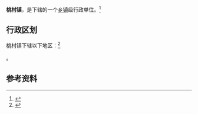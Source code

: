 {{中国乡级行政区|37/06/86/104/000}}

'''桃村镇'''，是{{PRC admin/fullname|37/06/86/104/000|3}}下辖的一个[[乡镇|乡镇]]级行政单位。<ref>{{PRC admin/ref sgc|{{PRC admin/parent|37/06/86/104/000}}}}</ref>

== 行政区划 ==

桃村镇下辖以下地区：<ref>{{PRC admin/ref sgc|37/06/86/104/000}}</ref>

{{PRC admin/children|37/06/86/104/000}}。

== 参考资料 ==

{{reflist}}

{{行政区划小作品}}
{{PRC admin/navcat|37/06/86/104/000}}